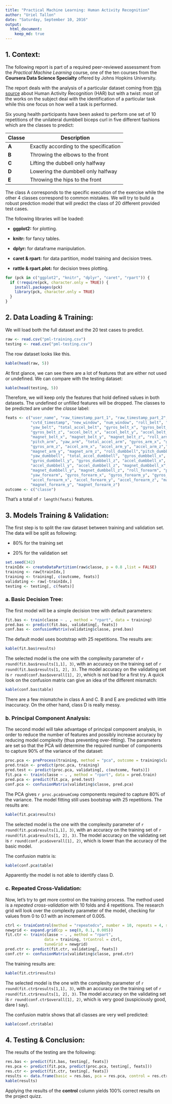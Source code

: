 ```yaml
---
title: "Practical Machine Learning: Human Activity Recognition"
author: "Uriel Tallon"
date: "Saturday, September 10, 2016"
output: 
  html_document:
    keep_md: true
---
```


## 1. Context:

The following report is part of a required peer-reviewed assessment from the _Practical Machine Learning_ course, one of the ten courses from the __Coursera Data Science Specialty__ offered by Johns Hopkins University.

The report deals with the analysis of a particular dataset coming from [this source](http://groupware.les.inf.puc-rio.br/har) about Human Activity Recognition (HAR) but with a twist: most of the works on the subject deal with the identification of a particular task while this one focus on how well a task is performed. 

Six young health participants have been asked to perform one set of 10 repetitions of the unilateral dumbbell biceps curl in five different fashions which are the classes to predict:

| Classe  | Description                                           |
|---------|-------------------------------------------------------|
| __A__   | Exactly according to the specification                |
| __B__   | Throwing the elbows to the front                      |
| __C__   | Lifting the dubbell only halfway                      |
| __D__   | Lowering the dumbbell only halfway                    |
| __E__   | Throwing the hips to the front                        |

The class A corresponds to the specific execution of the exercise while the other 4 classes correspond to common mistakes. We will try to build a robust predction model that will predict the class of 20 different provided test cases.

The following libraries will be loaded:

* __ggplot2:__ for plotting.

* __knitr:__ for fancy tables.

* __dplyr:__ for dataframe manipulation.

* __caret & rpart:__ for data partition, model training and decision trees.

* __rattle & rpart.plot:__ for decision trees plotting.

```r
for (pck in c("ggplot2", "knitr", "dplyr", "caret", "rpart")) {
  if (!require(pck, character.only = TRUE)) {
    install.packages(pck)
    library(pck, character.only = TRUE)
  }
}
```

## 2. Data Loading & Training:

We will load both the full dataset and the 20 test cases to predict.

```r
raw <- read.csv("pml-training.csv")
testing <- read.csv("pml-testing.csv")
```

The row dataset looks like this.

```r
kable(head(raw, 5))
```

At first glance, we can see there are a lot of features that are either not used or undefined. We can compare with the testing dataset:

```r
kable(head(testing, 5))
```

Therefore, we will keep only the features that hold defined values in both datasets. The undefined or unfilled features will be dropped. The classes to be predicted are under the _classe_ label:

```r
feats <- c("user_name", "raw_timestamp_part_1", "raw_timestamp_part_2",
           "cvtd_timestamp", "new_window", "num_window", "roll_belt", "pitch_belt",
           "yaw_belt", "total_accel_belt", "gyros_belt_x", "gyros_belt_y",
           "gyros_belt_z", "accel_belt_x", "accel_belt_y", "accel_belt_z",
           "magnet_belt_x", "magnet_belt_y", "magnet_belt_z", "roll_arm",
           "pitch_arm", "yaw_arm", "total_accel_arm", "gyros_arm_x", "gyros_arm_y",
           "gyros_arm_z", "accel_arm_x", "accel_arm_y", "accel_arm_z","magnet_arm_x",
           "magnet_arm_y", "magnet_arm_z", "roll_dumbbell","pitch_dumbbell",
           "yaw_dumbbell", "total_accel_dumbbell", "gyros_dumbbell_x",
           "gyros_dumbbell_y", "gyros_dumbbell_z", "accel_dumbbell_x",
           "accel_dumbbell_y", "accel_dumbbell_z", "magnet_dumbbell_x",
           "magnet_dumbbell_y", "magnet_dumbbell_z", "roll_forearm", "pitch_forearm",
           "yaw_forearm", "gyros_forearm_x", "gyros_forearm_y", "gyros_forearm_z",
           "accel_forearm_x", "accel_forearm_y", "accel_forearm_z", "magnet_forearm_x",
           "magnet_forearm_y", "magnet_forearm_z")
outcome <- c("classe")
```

That's a total of `r length(feats)` features.

## 3. Models Training & Validation:

The first step is to split the raw dataset between training and validation set. The data will be split as following:

* 80% for the training set

* 20% for the validation set

```r
set.seed(342)
trainIdx <- createDataPartition(raw$classe, p = 0.8 ,list = FALSE)
training <- raw[trainIdx,]
training <- training[, c(outcome, feats)]
validating <- raw[-trainIdx,]
testing <- testing[, c(feats)]
```

### a. Basic Decision Tree:

The first model will be a simple decision tree with default parameters: 

```r
fit.bas <- train(classe ~ . , method = "rpart", data = training)
pred.bas <- predict(fit.bas, validating[, feats])
conf.bas <- confusionMatrix(validating$classe, pred.bas)
```

The default model uses bootstrap with 25 repetitions. The results are:

```r
kable(fit.bas$results)
```

The selected model is the one with the complexity parameter of `r round(fit.bas$results[1,1], 3)`, with an accuracy on the training set of `r round(fit.bas$results[1, 2], 3)`. The model accuracy on the validating set is `r round(conf.bas$overall[1], 2)`, which is not bad for a first try. A quick look on the confusion matrix can give an idea of the different mismatch:

```r
kable(conf.bas$table)
```

There are a few mismatche in class A and C. B and E are predicted with little inaccuracy. On the other hand, class D is really messy.

### b. Principal Component Analysis:

The second model will take advantage of principal component analysis, in order to reduce the number of features and possibly increase accuracy by reducing model complexity (thus preventing over-fitting). The parameters are set so that the PCA will determine the required number of components to capture 90% of the variance of the dataset:

```r
proc.pca <- preProcess(training, method = "pca", outcome = training$classe, thresh = 0.8)
pred.train <- predict(proc.pca, training)
pred.test <- predict(proc.pca, validating[, c(outcome, feats)])
fit.pca <- train(classe ~ . , method = "rpart", data = pred.train)
pred.pca <- predict(fit.pca, pred.test)
conf.pca <- confusionMatrix(validating$classe, pred.pca)
```

The PCA gives `r proc.pca$numComp` components required to capture 80% of the variance. The model fitting still uses bootstrap with 25 repetitions. The results are:

```r
kable(fit.pca$results)
```

The selected model is the one with the complexity parameter of `r round(fit.pca$results[1,1], 3)`, with an accuracy on the training set of `r round(fit.pca$results[1, 2], 3)`. The model accuracy on the validating set is `r round(conf.pca$overall[1], 2)`, which is lower than the accuracy of the basic model.

The confusion matrix is:

```r
kable(conf.pca$table)
```

Apparently the model is not able to identify class D.

### c. Repeated Cross-Validation:

Now, let's try to get more control on the training process. The method used is a _repeated cross-validation_ with 10 folds and 4 repetitions. The research grid will look over the complexity parameter of the model, checking for values from 0 to 0.1 with an increment of 0.005.

```r
ctrl <- trainControl(method = "repeatedcv", number = 10, repeats = 4, search = "grid")
newgrid <- expand.grid(cp = seq(0, 0.1, 0.005))
fit.ctr <- train(classe ~ . , method = "rpart",
                 data = training, trControl = ctrl,
                 tuneGrid = newgrid)
pred.ctr <- predict(fit.ctr, validating[, feats])
conf.ctr <- confusionMatrix(validating$classe, pred.ctr)
```

The training results are:

```r
kable(fit.ctr$results)
```

The selected model is the one with the complexity parameter of `r round(fit.ctr$results[1,1], 3)`, with an accuracy on the training set of `r round(fit.ctr$results[1, 2], 3)`. The model accuracy on the validating set is `r round(conf.ctr$overall[1], 2)`, which is very good (suspiciously good, dare I say).

The confusion matrix shows that all classes are very well predicted:

```r
kable(conf.ctr$table)
```

## 4. Testing & Conclusion:

The results of the testing are the following:

```r
res.bas <- predict(fit.bas, testing[, feats])
res.pca <- predict(fit.pca, predict(proc.pca, testing[, feats]))
res.ctr <- predict(fit.ctr, testing[, feats])
results <- data.frame(basic = res.bas, pca = res.pca, control = res.ctr)
kable(results)
```

Applying the results of the __control__ column yields 100% correct results on the project quizz.
